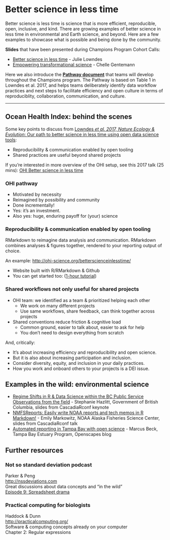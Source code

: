 # Better science in less time {#bsilt}

Better science is less time is science that is more efficient, reproducible, open, inclusive, and kind. There are growing examples of better science in less time in environmental and Earth science, and beyond. Here are a few examples to showcase what is possible and being done by the community.

**Slides** that have been presented during Champions Program Cohort Calls: 

- [Better science in less time](https://docs.google.com/presentation/d/1GmuTa1sUO_boH-2TonC875pD5xvXaIMHRKIoO3vUrdY/edit?usp=sharing) - Julie Lowndes
- [Empowering transformational science](https://docs.google.com/presentation/d/1SUMiQg0HhD19H-D6DDzTrFQVzub0kOINwJBG59uQCTw/edit#slide=id.p1) - Chelle Gentemann

Here we also introduce the [**Pathway document**](https://drive.google.com/open?id=1X_-qPdWDCpw2F3nZr6vZnq87guyUIGLvekm0XV2H-A8) that teams will develop throughout the Champions program. The Pathway is based on Table 1 in Lowndes et al. 2017, and helps teams deliberately identify data workflow practices and next steps to facilitate efficiency and open culture in terms of reproduciblity, collaboration, communication, and culture. 

---

## Ocean Health Index: behind the scenes

Some key points to discuss from [Lowndes *et al. 2017, Nature Ecology & Evolution*: Our path to better science in less time using open data science tools](https://www.nature.com/articles/s41559-017-0160): 

- Reproducibility & communication enabled by open tooling
- Shared practices are useful beyond shared projects

If you're interested in more overview of the OHI setup, see this 2017 talk (25 mins): [OHI Better science in less time](https://www.youtube.com/watch?v=x4uzVAZvFCA)

### OHI pathway 

- Motivated by necessity
- Reimagined by possibility and community 
- Done incrementally!
- Yes: it’s an investment. 
- Also yes: huge, enduring payoff for (your) science

### Reproducibility & communication enabled by open tooling

RMarkdown to reimagine data analysis and communication. RMarkdown combines analyses & figures together, rendered to your reporting output of choice. 

An example: <http://ohi-science.org/betterscienceinlesstime/>

- Website built with R/RMarkdown & Github  
- You can get started too: ([1-hour tutorial](https://jules32.github.io/rmarkdown-website-tutorial/)) 

### Shared workflows not only useful for shared projects

- OHI team: we identified as a team & prioritized helping each other
  - We work on many different projects
  - Use same workflows, share feedback, can think together across projects
- Shared conventions reduce friction & cognitive load
  - Common ground, easier to talk about, easier to ask for help
  - You don’t need to design everything from scratch

And, critically: 

- It’s about increasing efficiency and reproducibility and open science. 
- But it is also about increasing participation and inclusion. 
- Consider diversity, equity, and inclusion in your daily practices.
- How you work and onboard others to your projects is a DEI issue. 

## Examples in the wild: environmental science

- [Regime Shifts in R & Data Science within the BC Public Service Observations from the field](https://stephhazlitt.github.io/regime-shifts/slides#1) - Stephanie Hazlitt, Government of British Columbia, slides from CascadiaRconf keynote
- [NMFSReports: Easily write NOAA reports and tech memos in R Markdown!](https://github.com/EmilyMarkowitz-NOAA/NMFSReports/blob/main/presentations/2021-06-05%20NMFSReports%20-%20R%20Cascadia%20Conf.pdf) - Emily Markowitz, NOAA Alaska Fisheries Science Center, slides from CascadiaRconf talk
 - [Automated reporting in Tampa Bay with open science](https://www.openscapes.org/blog/2020/11/16/tampa-bay-reporting/) - Marcus Beck, Tampa Bay Estuary Program, Openscapes blog 

## Further resources

### Not so standard deviation podcast 

Parker & Peng  
<http://nssdeviations.com>  
Great discussions about data concepts and “in the wild”  
[Episode 9: Spreadsheet drama](http://nssdeviations.com/episode-9-spreadsheet-drama)

### Practical computing for biologists 

Haddock & Dunn  
<http://practicalcomputing.org/>  
Software & computing concepts already on your computer  
Chapter 2: Regular expressions  


<!---

Broman, K. Initial steps toward reproducible research. http://kbroman.org/steps2rr/ (2016).

Carly Strasser

Fischetti, T. How dplyr replaced my most common r idioms. StatsBlogs http://www.onthelambda.com/2014/02/10/how-dplyr-replaced-my-most-common-r-idioms/ (10 February 2014).

--->
